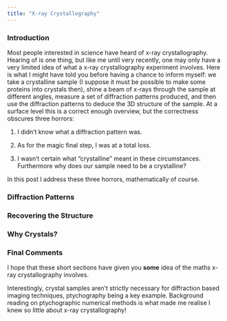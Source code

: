 ```yaml
---
title: "X-ray Crystallography"
---
```


### Introduction

Most people interested in science have heard of x-ray crystallography. Hearing of is one thing, but like me until very recently, one may only have a very limited idea of what a x-ray crystallography experiment involves. Here is what I might have told you before having a chance to inform myself: we take a crystalline sample (I suppose it must be possible to make some proteins into crystals then), shine a beam of x-rays through the sample at different angles, measure a set of diffraction patterns produced, and then use the diffraction patterns to deduce the 3D structure of the sample. At a surface level this is a correct enough overview, but the correctness obscures three horrors:

1.  I didn't know what a diffraction pattern was.

2.  As for the magic final step, I was at a total loss.

3.  I wasn't certain what "crystalline" meant in these circumstances. Furthermore why does our sample need to be a crystalline?

In this post I address these three horrors, mathematically of course.

### Diffraction Patterns

### Recovering the Structure

### Why Crystals?

### Final Comments

I hope that these short sections have given you **some** idea of the maths x-ray crystallography involves.

Interestingly, crystal samples aren't strictly necessary for diffraction based imaging techniques, ptychography being a key example. Background reading on ptychographic numerical methods is what made me realise I knew so little about x-ray crystallography!
